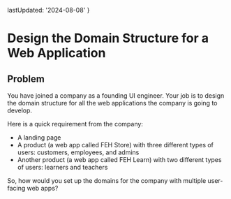 
  lastUpdated: '2024-08-08'
}

# Design the Domain Structure for a Web Application

## Problem

You have joined a company as a founding UI engineer. Your job is to design the domain structure for all the web applications the company is going to develop.

Here is a quick requirement from the company:

- A landing page
- A product (a web app called FEH Store) with three different types of users: customers, employees, and admins
- Another product (a web app called FEH Learn) with two different types of users: learners and teachers

So, how would you set up the domains for the company with multiple user-facing web apps?